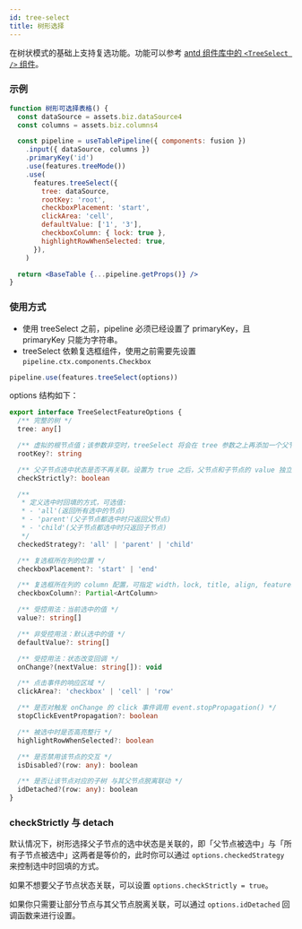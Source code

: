 ```yaml
---
id: tree-select
title: 树形选择
---
```


在树状模式的基础上支持复选功能。功能可以参考 [antd 组件库中的 `<TreeSelect />` 组件](https://ant-design.gitee.io/components/tree-select-cn/)。

### 示例

```jsx live
function 树形可选择表格() {
  const dataSource = assets.biz.dataSource4
  const columns = assets.biz.columns4

  const pipeline = useTablePipeline({ components: fusion })
    .input({ dataSource, columns })
    .primaryKey('id')
    .use(features.treeMode())
    .use(
      features.treeSelect({
        tree: dataSource,
        rootKey: 'root',
        checkboxPlacement: 'start',
        clickArea: 'cell',
        defaultValue: ['1', '3'],
        checkboxColumn: { lock: true },
        highlightRowWhenSelected: true,
      }),
    )

  return <BaseTable {...pipeline.getProps()} />
}
```

### 使用方式

- 使用 treeSelect 之前，pipeline 必须已经设置了 primaryKey，且 primaryKey 只能为字符串。
- treeSelect 依赖复选框组件，使用之前需要先设置 `pipeline.ctx.components.Checkbox`

```jsx
pipeline.use(features.treeSelect(options))
```

options 结构如下：

```ts
export interface TreeSelectFeatureOptions {
  /** 完整的树 */
  tree: any[]

  /** 虚拟的根节点值；该参数非空时，treeSelect 将会在 tree 参数之上再添加一个父节点 */
  rootKey?: string

  /** 父子节点选中状态是否不再关联。设置为 true 之后，父节点和子节点的 value 独立管理，不再联动 */
  checkStrictly?: boolean

  /**
   * 定义选中时回填的方式，可选值:
   * - 'all'(返回所有选中的节点)
   * - 'parent'(父子节点都选中时只返回父节点)
   * - 'child'(父子节点都选中时只返回子节点)
   */
  checkedStrategy?: 'all' | 'parent' | 'child'

  /** 复选框所在列的位置 */
  checkboxPlacement?: 'start' | 'end'

  /** 复选框所在列的 column 配置，可指定 width，lock, title, align, features 等属性 */
  checkboxColumn?: Partial<ArtColumn>

  /** 受控用法：当前选中的值 */
  value?: string[]

  /** 非受控用法：默认选中的值 */
  defaultValue?: string[]

  /** 受控用法：状态改变回调 */
  onChange?(nextValue: string[]): void

  /** 点击事件的响应区域 */
  clickArea?: 'checkbox' | 'cell' | 'row'

  /** 是否对触发 onChange 的 click 事件调用 event.stopPropagation() */
  stopClickEventPropagation?: boolean

  /** 被选中时是否高亮整行 */
  highlightRowWhenSelected?: boolean

  /** 是否禁用该节点的交互 */
  isDisabled?(row: any): boolean

  /** 是否让该节点对应的子树 与其父节点脱离联动 */
  idDetached?(row: any): boolean
}
```

### checkStrictly 与 detach

默认情况下，树形选择父子节点的选中状态是关联的，即「父节点被选中」与「所有子节点被选中」这两者是等价的，此时你可以通过 `options.checkedStrategy` 来控制选中时回填的方式。

如果不想要父子节点状态关联，可以设置 `options.checkStrictly = true`。

如果你只需要让部分节点与其父节点脱离关联，可以通过 `options.idDetached` 回调函数来进行设置。
